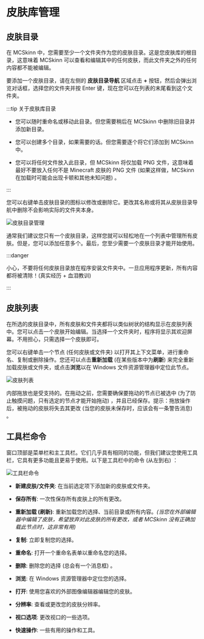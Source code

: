 # 皮肤库管理

## 皮肤目录

在 MCSkinn 中，您需要至少一个文件夹作为您的皮肤目录。这是您皮肤库的根目录，这意味着 MCSkinn 可以查看和编辑其中的任何皮肤，而此文件夹之外的任何内容都不能被编辑。

要添加一个皮肤目录，请在左侧的 **皮肤目录导航** 区域点击 **+** 按钮，然后会弹出浏览对话框，选择您的文件夹并按 Enter 键，现在您可以在列表的末尾看到这个文件夹。

:::tip 关于皮肤库目录

- 您可以随时重命名或移动此目录。但您需要稍后在 MCSkinn 中删除旧目录并添加新目录。

- 您可以创建多个目录，如果需要的话。但您需要逐个将它们添加到 MCSkinn 中。

- 您可以将任何文件放入此目录，但 MCSkinn 将仅加载 PNG 文件，这意味着最好不要放入任何不是 Minecraft 皮肤的 PNG 文件 (如果这样做，MCSkinn 在加载时可能会出现卡顿和其他未知问题) 。

:::

您可以右键单击皮肤目录的图标以修改或删除它。更改其名称或将其从皮肤目录导航中删除不会影响实际的文件夹本身。

![皮肤目录管理](skin-directory-management.png)

通常我们建议您只有一个皮肤目录，这样您就可以轻松地在一个列表中管理所有皮肤。但是，您可以添加任意多个。最后，您至少需要一个皮肤目录才能开始使用。

:::danger

小心，不要将任何皮肤目录放在程序安装文件夹中。一旦应用程序更新，所有内容都将被清除！(真实经历 + 血泪教训)

:::

## 皮肤列表

在所选的皮肤目录中，所有皮肤和文件夹都将以类似树状的结构显示在皮肤列表中。您可以点击一个皮肤开始编辑。当选择一个文件夹时，程序将显示其欢迎屏幕。不用担心，只需选择一个皮肤即可。

您可以右键单击一个节点 (任何皮肤或文件夹) 以打开其上下文菜单，进行重命名、复制或删除操作。您还可以点击**重新加载** (在某些版本中为**刷新**) 来完全重新加载皮肤或文件夹，或点击**浏览**以在 Windows 文件资源管理器中定位此节点。

![皮肤列表](skin-list.png)

内部拖放也是受支持的。在拖动之前，您需要确保要拖动的节点已被选中 (为了防止触摸问题，只有选定的节点才能开始拖动) ，并且已经保存。提示：拖放操作后，被拖动的皮肤将失去其更改 (当您的皮肤未保存时，应该会有一条警告消息) 。

## 工具栏命令

窗口顶部是菜单栏和主工具栏。它们几乎具有相同的功能，但我们建议您使用工具栏，它具有更多功能且更易于使用。以下是工具栏中的命令 (从左到右) ：

![工具栏命令](toolbar-commands.png)

- **新建皮肤/文件夹**: 在当前选定项下添加新的皮肤或文件夹。

- **保存所有**: 一次性保存所有皮肤上的所有更改。

- **重新加载 (刷新)**: 重新加载您的选择、当前目录或所有内容。*(当您在外部编辑器中编辑了皮肤，希望放弃对此皮肤的所有更改，或者 MCSkinn 没有正确加载此节点时，这非常有用)*

- **复制**: 立即复制您的选择。

- **重命名**: 打开一个重命名表单以重命名您的选择。

- **删除**: 删除您的选择 (总会有一个消息框) 。

- **浏览**: 在 Windows 资源管理器中定位您的选择。

- **打开**: 使用您喜欢的外部图像编辑器编辑您的皮肤。

- **分辨率**: 查看或更改您的皮肤分辨率。

- **视口选项**: 更改视口的一些选项。

- **快速操作**: 一些有用的操作和工具。